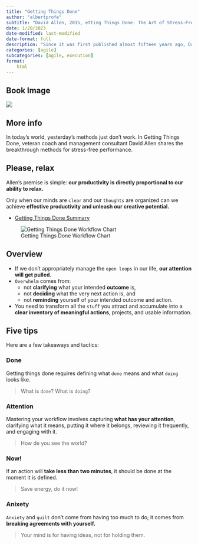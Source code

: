 ```yaml
---
title: "Getting Things Done"
author: "albertprofe"
subtitle: "David Allen, 2015, etting Things Done: The Art of Stress-Free Productivity"
date: 1/20/2023
date-modified: last-modified
date-format: full
description: "Since it was first published almost fifteen years ago, David Allen’s Getting Things Done has become one of the most influential business books of its era, and the ultimate book on personal organization. “GTD” is now shorthand for an entire way of approaching professional and personal tasks, and has spawned an entire culture of websites, organizational tools, seminars, and offshoots."
categories: [agile]
subcategories: [agile, execution]
format:
    html
---
```


## Book Image

![](/books/gettingthingsdone.jpg)

## More info

In today's world, yesterday's methods just don't work. In Getting Things Done, veteran coach and management consultant David Allen shares the breakthrough methods for stress-free performance.

::: {.callout-note}
## Please, relax
Allen's premise is simple: **our productivity is directly proportional to our ability to relax.** 

Only when our minds are ``clear`` and our ``thoughts`` are organized can we achieve **effective productivity and unleash our creative potential.**
:::

- [Getting Things Done Summary](https://www.samuelthomasdavies.com/book-summaries/business/getting-things-done/){.external}

![Getting Things Done Workflow Chart](/books/gettingthingsdone-chart.png)

## Overview



- If we don’t appropriately manage the ``open loops`` in our life, **our attention will get pulled.**
- ``Overwhelm`` comes from:
    - not **clarifying** what your intended **outcome** is,
    - not **deciding** what the very next action is, and
    - not **reminding** yourself of your intended outcome and action.
- You need to transform all the ``stuff`` you attract and accumulate into a **clear inventory of meaningful actions**, projects, and usable information.

## Five tips

Here are a few takeaways and tactics:

###  Done
Getting things done requires defining what ``done`` means and what ``doing`` looks like.

> What is ``done``? What is ``doing``?

### Attention
Mastering your workflow involves capturing **what has your attention**, clarifying what it means, putting it where it belongs, reviewing it frequently, and engaging with it.

> How de you see the world?

### Now!

If an action will **take less than two minutes**, it should be done at the moment it is defined.

> Save energy, do it now!

### Anixety

``Anxiety`` and ``guilt`` don’t come from having too much to do; it comes from **breaking agreements with yourself.**

> Your mind is for having ideas, not for holding them.
